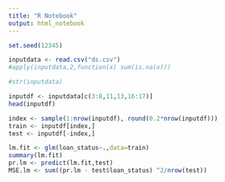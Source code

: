 ```yaml
---
title: "R Notebook"
output: html_notebook
---
```



```r
set.seed(12345)

inputdata <- read.csv("ds.csv")
#apply(inputdata,2,function(x) sum(is.na(x)))

#str(inputdata)

inputdf <- inputdata[c(3:8,11,13,16:17)]
head(inputdf)

```

```r
index <- sample(1:nrow(inputdf), round(0.2*nrow(inputdf)))
train <- inputdf[index,]
test <- inputdf[-index,]

lm.fit <- glm(loan_status~.,data=train)
summary(lm.fit)
pr.lm <- predict(lm.fit,test)
MSE.lm <- sum((pr.lm - test$loan_status) ^2/nrow(test))
```

